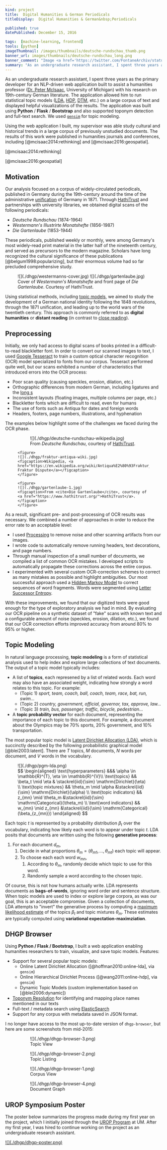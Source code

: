 ```yaml
---
kind: project
title:  Digital Humanities & German Periodicals
titleDisplay:  Digital Humanities & German&nbsp;Periodicals

published: true
datePublished: December 15, 2016

tags:  [machine-learning, frontend]
tools: [python]
imageThumbnail: /images/thumbnails/deutsche-rundschau_thumb.png
banner_url: images/thumbnails/deutsche-rundschau_long.png
banner_comment: "Image <a href='https://twitter.com/FontaneArchiv/status/999271012591177728'>@FontaneArchiv</a>"
summary: "As an undergraduate research assistant, I spent three years as the primary developer for an NLP-driven web application built to assist a humanities professor with research on 19th-century German literature."
---
```


As an undergraduate research assistant, I spent three years as the primary developer for an NLP-driven web application built to assist a humanities professor ([Dr. Peter McIsaac](https://lsa.umich.edu/museums-minor/people/affiliated-faculty/pmcisaac.html), University of Michigan) with his research on 19th-century German literature.  The application allowed him to run statistical topic models ([LDA](http://jmlr.org/papers/volume3/blei03a/blei03a.pdf), [HDP](http://proceedings.mlr.press/v15/wang11a/wang11a.pdf), [DTM](https://mimno.infosci.cornell.edu/info6150/readings/dynamic_topic_models.pdf), etc.) on a large corpus of text and displayed helpful visualizations of the results.  The application was built using **Python** / **Flask** / **Bootstrap** and also supported toponym detection and full-text search.  We used [`gensim`](https://radimrehurek.com/gensim/) for topic modeling.

Using the web application I built, my supervisor was able study cultural and historical trends in a large corpus of previously unstudied documents.  The results of this work were published in humanities journals and conferences, including [@mcisaac2014:rethinking] and [@mcisaac2016:geospatial].

[@mcisaac2014:rethinking]

[@mcisaac2016:geospatial]

## Motivation

Our analysis focused on a corpus of widely-circulated periodicals, published in Germany during the 19th-century around the time of the administrative [unification](https://en.wikipedia.org/wiki/Unification_of_Germany) of Germany in 1871.  Through [HathiTrust](https://www.hathitrust.org/) and partnerships with university libraries, we obtained digital scans of the following periodicals:

* *Deutsche Rundschau* (1874-1964)
* *Westermann's Illustrirte Monatshefte* (1856-1987)
* *Die Gartenlaube* (1853-1944)

These periodicals, published weekly or monthly, were among Germany's most widely-read print material in the latter half of the nineteenth century, and served as precursors to the modern magazine.  Scholars have long recognized the cultural significance of these publications [@belgum1998:popularizing], but their enormous volume had so far precluded comprehensive study.

<figure>
<div class="img-gallery horizontal">
  ![](./dhgp/westermanns-cover.jpg)
  ![](./dhgp/gartenlaube.jpg)
</div>
<figcaption>Cover of <cite>Westermann's Monatshefte</cite> and front page of <cite>Die Gartenlaube</cite>.  Courtesy of HathiTrust.</figcaption>
</figure>

Using statistical methods, including [topic models](http://journalofdigitalhumanities.org/2-1/topic-modeling-a-basic-introduction-by-megan-r-brett/), we aimed to study the development of a German national identity following the 1848 revolutions, through the 1871 unification, and leading up to the world wars of the twentieth century.  This approach is commonly referred to as **digital humanities** or **distant reading** (in contrast to [close reading](https://en.wikipedia.org/wiki/Close_reading)).

## Preprocessing

Initially, we only had access to digital scans of books printed in a difficult-to-read blackletter font.  In order to convert our scanned images to text, I used [Google Tesseract](https://github.com/tesseract-ocr) to train a custom optical character recognition (OCR) model specialized to fonts from our corpus.  Tesseract performed quite well, but our scans exhibited a number of characteristics that introduced errors into the OCR process:

* Poor scan quality (causing speckles, erosion, dilation, etc.)
* Orthographic differences from modern German, including ligatures and the [long s](https://en.wikipedia.org/wiki/Long_s)
* Inconsistent layouts (floating images, multiple columns per page, etc.)
* Blackletter fonts which are difficult to read, even for humans
* The use of fonts such as Antiqua for dates and foreign words
* Headers, footers, page numbers, illustrations, and hyphenation

The examples below highlight some of the challenges we faced during the OCR phase.

<figure role="group">
  <div class="img-gallery large">
    <figure class="img-col-2" >
    ![](./dhgp/deutsche-rundschau-wikipedia.jpg)
    <figcaption>From <cite>Deutsche Rundschau</cite>, courtesy of <a href="https://www.hathitrust.org/">HathiTrust</a>.</figcaption>
    </figure>

    <figure>
    ![](./dhgp/fraktur-antiqua-wiki.jpg)
    <figcaption>Wikipedia, <a href="https://en.wikipedia.org/wiki/Antiqua%E2%80%93Fraktur_dispute">Antiqua-Fraktur Dispute</a></figcaption>
    </figure>
    
    <figure>
    ![](./dhgp/gartenlaube-1.jpg)
    <figcaption>From <cite>Die Gartenlaube</cite>, courtesy of <a href="https://www.hathitrust.org/">HathiTrust</a>.</figcaption>
    </figure>
  </div>
</figure>

As a result, significant pre- and post-processing of OCR results was necessary.  We combined a number of approaches in order to reduce the error rate to an acceptable level:

* I used [Processing](https://processing.org/) to remove noise and other scanning artifacts from our images.
* I wrote code to automatically remove running headers, text decorations, and page numbers.
* Through manual inspection of a small number of documents, we compiled a list of common OCR mistakes.  I developed scripts to automatically propagate these corrections across the entire corpus.
* I experimented with several custom OCR-correction schemes to correct as many mistakes as possible and highlight ambiguities.  Our most successful approach used a [Hidden Markov Model](https://en.wikipedia.org/wiki/Hidden_Markov_model) to correct sequences of word fragments.  Words were segmented using [Letter Successor Entropy](https://www.sciencedirect.com/science/article/pii/0020027174900448).

With these improvements, we found that our digitized texts were good enough for the type of exploratory analysis we had in mind.  By evaluating our OCR pipeline on a synthetic dataset of "fake" scans with known text and a configurable amount of noise (speckles, erosion, dilation, etc.), we found that our OCR correction efforts improved accuracy from around 80% to 95% or higher.

## Topic Modeling

In natural language processing, <b>topic modeling</b> is a form of statistical analysis used to help index and explore large collections of text documents.  The output of a topic model typically includes:

* A list of <b>topics</b>, each represened by a list of related words.  Each word may also have an associated weight, indicating how strongly a word relates to this topic.  For example:
  * (Topic 1) <i>sport, team, coach, ball, coach, team, race, bat, run, swim...</i>
  * (Topic 2) <i>country, government, official, governor, tax, approve, law...</i>
  * (Topic 3) <i>train, bus, passenger, traffic, bicycle, pedestrian...</i>
* A <b>topic probability vector</b> for each document, representing the importance of each topic to this document.  For example, a document about the Olympics may be 70% sports, 20% government, and 10% transportation.

The most popular topic model is [Latent Dirichlet Allocation (LDA)](https://en.wikipedia.org/wiki/Latent_Dirichlet_allocation), which is succinctly described by the following probabilistic graphical model [@blei2003:latent].  There are $T$ topics, $M$ documents, $N$ words per document, and $V$ words in the vocabulary.

<figure>
<div class="img-gallery horizontal" style="align-items: center">
![](./dhgp/pgm-lda.png)
<div>
$$
\begin{aligned}
\text{hyperparameters}  &&& \alpha \in \mathbb{R}^{T}, \eta \in \mathbb{R}^{V}\\
\text{topics}           && \beta_t \mid \eta & \stackrel{iid}{\sim} \mathrm{Dirichlet}(\eta)          \\
\text{topic mixtures}   && \theta_m \mid \alpha  &\stackrel{iid}{\sim} \mathrm{Dirichlet}(\alpha)           \\
\text{topic indicators} && z_{mn} \mid \theta_m  &\stackrel{iid}{\sim} \mathrm{Categorical}(\theta_m)       \\
\text{word indicators}  && w_{mn} \mid z_{mn}    &\stackrel{iid}{\sim} \mathrm{Categorical}(\beta_{z_{mn}})
\end{aligned}
$$
  </div>
</div>
</figure>

Each topic $t$ is represented by a probability distribution $\beta_t$ over the vocabulary, indicating how likely each word is to appear under topic $t$.  LDA posits that documents are written using the following <b>generative process</b>:

1. For each document $d_{m}$,
    1. Decide in what proportions $\theta_m = (\theta_{m1},\dots,\theta_{mt})$ each topic will appear.
    2. To choose each each word $w_{mn}$,
       1. According to $\theta_m$, randomly decide which topic to use for this word.
       2. Randomly sample a word according to the chosen topic.

Of course, this is not how humans actually write.  LDA represents documents as <b>bags-of-words</b>, ignoring word order and sentence structure.  When topic models are used to index or explore large corpora, as was our goal, this is an acceptable compromise.  Given a collection of documents, LDA attempts to "invert" the generative process by computing a [maximum likelihood estimate](https://en.wikipedia.org/wiki/Maximum_likelihood_estimation) of the topics $\beta_t$ and topic mixtures $\theta_m$.  These estimates are typically computed using <b>variational expectation-maximziation</b>.

## DHGP Browser

Using **Python / Flask / Bootstrap**, I built a web application enabling humanities researchers to train, visualize, and save topic models.  Features:

* Support for several popular topic models:
  * Online Latent Dirichlet Allocation ([@hoffman2010:online-lda], via `gensim`)
  * Online Hierarchical Dirichlet Process ([@wang2011:online-hdp], via `gensim`)
  * Dynamic Topic Models (custom implementation based on [@blei2006:dynamic])
* [Toponym Resolution](https://en.wikipedia.org/wiki/Toponym_resolution) for identifying and mapping place names mentioned in our texts 
* Full-text / metadata search using [ElasticSearch](www.elastic.co)
* Support for any corpus with metadata saved in JSON format.

I no longer have access to the most up-to-date version of `dhgp-browser`, but here are some screenshots from mid-2015:

<figure>
<div class="img-gallery col-2">
<figure>
![](./dhgp/dhgp-browser-3.png)
<figcaption>Topic View</figcaption>
</figure>
<figure>
![](./dhgp/dhgp-browser-2.png)
<figcaption>Topic Listing</figcaption>
</figure>
<figure>
![](./dhgp/dhgp-browser-1.png)
<figcaption>Corpus View</figcaption>
</figure>
<figure>
![](./dhgp/dhgp-browser-4.png)
<figcaption>Document Graph</figcaption>
</figure>
</div>
</figure>

## UROP Symposium Poster

The poster below summarizes the progress made during my first year on the project, which I initially joined through the [UROP Program](https://lsa.umich.edu/urop) at UM.  After my first year, I was hired to continue working on the project as an undergraduate research assistant.

<a href="/static/dhgp/dhgp_urop-poster_benrbray.pdf">
  ![](./dhgp/dhgp-poster.png)
</a>